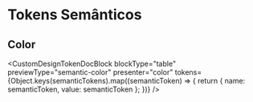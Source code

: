 

<Meta title="Design Tokens/Tokens/Semantic/Cores" />

# Tokens Semânticos

## Color

<CustomDesignTokenDocBlock
  blockType="table"
  previewType="semantic-color"
  presenter="color"
  tokens={Object.keys(semanticTokens).map((semanticToken) => {
    return { name: semanticToken, value: semanticToken };
  })}
/>
